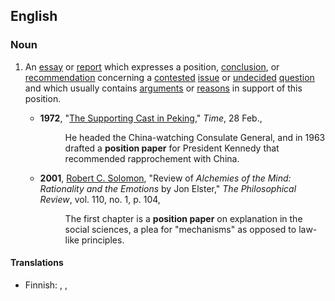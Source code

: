 ==English==

===Noun===
{{en-noun|head=[[position]] [[paper]]}}

#{{context|philosophy|government|public policy|lang=en}} An [[essay]] or [[report]] which expresses a position, [[conclusion]], or [[recommendation]] concerning a [[contested]] [[issue]] or [[undecided]] [[question]] and which usually contains [[argument]]s or [[reason]]s in support of this position.
#*'''1972''', "[http://www.time.com/time/magazine/article/0,9171,905829,00.html The Supporting Cast in Peking]," ''Time'', 28 Feb.,
#*:He headed the China-watching Consulate General, and in 1963 drafted a '''position paper''' for President Kennedy that recommended rapprochement with China.
#*'''2001''', [[w:Robert_C._Solomon|Robert C. Solomon]], "Review of ''Alchemies of the Mind: Rationality and the Emotions'' by Jon Elster," ''The Philosophical Review'', vol. 110, no. 1, p. 104,
#*:The first chapter is a '''position paper''' on explanation in the social sciences, a plea for "mechanisms" as opposed to law-like principles.

====Translations====
{{trans-top|essay or report which expresses a position on a contested issue}}
* Finnish: {{t-|fi|kannanotto}}, {{t+|fi|linjaus}}, {{t+|fi|ohjelma}}
{{trans-mid}}
{{trans-bottom}}
